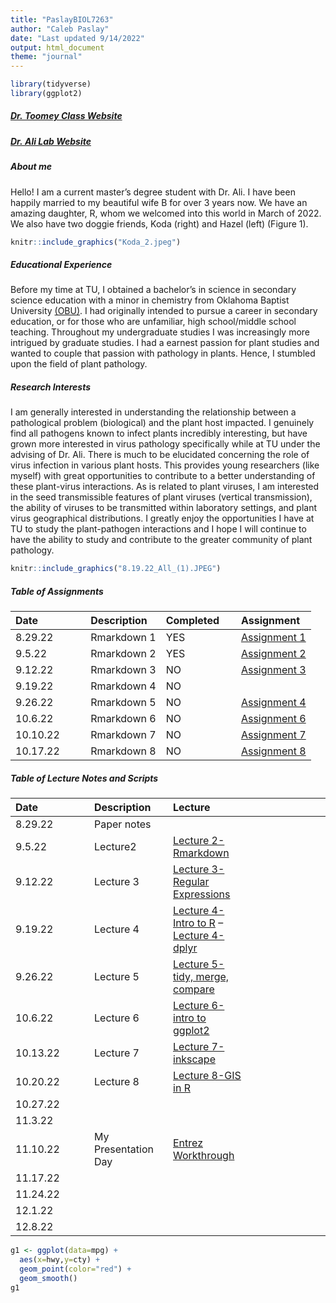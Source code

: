 ```yaml
---
title: "PaslayBIOL7263"
author: "Caleb Paslay"
date: "Last updated 9/14/2022"
output: html_document
theme: "journal"
---
```


```r
library(tidyverse)
library(ggplot2)
```


##### [Dr. Toomey Class Website](https://mbtoomey.github.io/Biol_7263/)

##### [Dr. Ali Lab Website](http://akhtarvirologylab.utulsa.edu/?_ga=2.103113152.1328270510.1662781666-1960873060.1662405509) 

##### About me
Hello! I am a current master's degree student with Dr. Ali. I have been happily married to my beautiful wife B for over 3 years now. We have an amazing daughter, R, whom we welcomed into this world in March of 2022. We also have two doggie friends, Koda (right) and Hazel (left) (Figure 1). 

```r
knitr::include_graphics("Koda_2.jpeg")
```

##### Educational Experience
Before my time at TU, I obtained a bachelor's in science in secondary science education with a minor in chemistry from Oklahoma Baptist University [(OBU)](https://www.okbu.edu/). I had originally intended to pursue a career in secondary education, or for those who are unfamiliar, high school/middle school teaching. Throughout my undergraduate studies I was increasingly more intrigued by graduate studies. I had a earnest passion for plant studies and wanted to couple that passion with pathology in plants. Hence, I stumbled upon the field of plant pathology.

##### Research Interests      
I am generally interested in understanding the relationship between a pathological problem (biological) and the plant host impacted. I genuinely find all pathogens known to infect plants incredibly interesting, but have grown more interested in virus pathology specifically while at TU under the advising of Dr. Ali. There is much to be elucidated concerning the role of virus infection in various plant hosts. This provides young researchers (like myself) with great opportunities to contribute to a better understanding of these plant-virus interactions. As is related to plant viruses, I am interested in the seed transmissible features of plant viruses (vertical transmission), the ability of viruses to be transmitted within laboratory settings, and plant virus geographical distributions. I greatly enjoy the opportunities I have at TU to study the plant-pathogen interactions and I hope I will continue to have the ability to study and contribute to the greater community of plant pathology.

```r
knitr::include_graphics("8.19.22_All_(1).JPEG")
```

##### Table of Assignments
Date|Description|Completed|Assignment 
:---|:---|:---|:---
8.29.22|Rmarkdown 1|YES|[Assignment 1](Assignments/Assignment1.html)
9.5.22|Rmarkdown 2|YES|[Assignment 2](Assignments/practice_lecture2.html)
9.12.22|Rmarkdown 3|NO|[Assignment 3]()
9.19.22|Rmarkdown 4|NO|
9.26.22|Rmarkdown 5|NO|[Assignment 4]()|[Assignment 5]()
10.6.22|Rmarkdown 6|NO|[Assignment 6]()
10.10.22|Rmarkdown 7|NO|[Assignment 7]()
10.17.22|Rmarkdown 8|NO|[Assignment 8]()

##### Table of Lecture Notes and Scripts 
Date|Description|Lecture
:---|:---|:---|:---
8.29.22|Paper notes|
9.5.22|Lecture2|[Lecture 2-Rmarkdown](lecture_notes/lecture2notes.R)
9.12.22|Lecture 3|[Lecture 3-Regular Expressions](lecture_notes/lecture3notes.R)
9.19.22|Lecture 4|[Lecture 4-Intro to R](lecture_notes/lecture4notes.R) -- [Lecture 4-dplyr](lecture_notes/working_with_dplyr.R)
9.26.22|Lecture 5|[Lecture 5-tidy, merge, compare](lecture_notes/lecture5notes.R)
10.6.22|Lecture 6|[Lecture 6-intro to ggplot2](lecture_notes/lecture6notes.R)
10.13.22|Lecture 7|[Lecture 7-inkscape](lecture_notes/lecture7notes.R)
10.20.22|Lecture 8|[Lecture 8-GIS in R](lecture_notes/lecture8notes.R)
10.27.22|
11.3.22|
11.10.22|My Presentation Day|[Entrez Workthrough](Project/EntrezPresentation.R)
11.17.22|
11.24.22|
12.1.22|
12.8.22|






```r
g1 <- ggplot(data=mpg) +
  aes(x=hwy,y=cty) + 
  geom_point(color="red") + 
  geom_smooth()
g1
```











 